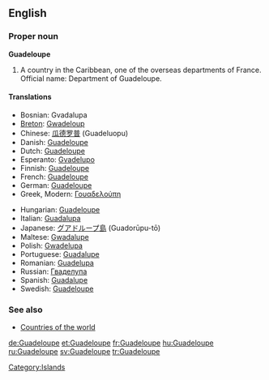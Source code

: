 ==English==

===Proper noun===
'''Guadeloupe'''

# A country in the Caribbean, one of the overseas departments of France. Official name: Department of Guadeloupe.

====Translations====
{{top}}
*Bosnian: Gvadalupa {{f}}
*[[Breton]]: [[Gwadeloup]]
*Chinese: [[瓜德罗普]] (Guadeluopu)
*Danish: [[Guadeloupe#Danish|Guadeloupe]]
*Dutch: [[Guadeloupe#Dutch|Guadeloupe]]
*Esperanto: [[Gvadelupo]]
*Finnish: [[Guadeloupe#Finnish|Guadeloupe]]
*French: [[Guadeloupe#French|Guadeloupe]] {{f}}
*German: [[Guadeloupe#German|Guadeloupe]]
*Greek, Modern: [[Γουαδελούπη]]
{{mid}}
*Hungarian: [[Guadeloupe#Hungarian|Guadeloupe]]
*Italian: [[Guadalupa]]
*Japanese: [[グアドループ島]] (Guadorūpu-tō)
*Maltese: [[Gwadalupe]]
*Polish: [[Gwadelupa]]
*Portuguese: [[Guadalupe]]
*Romanian: [[Guadelupa]] {{f}}
*Russian: [[Гваделупа]]
*Spanish: [[Guadalupe]]
*Swedish: [[Guadeloupe#Spanish|Guadeloupe]]
{{bottom}}

===See also===
*[[Countries of the world]]

[[Category:Islands]]

[[de:Guadeloupe]]
[[et:Guadeloupe]]
[[fr:Guadeloupe]]
[[hu:Guadeloupe]]
[[ru:Guadeloupe]]
[[sv:Guadeloupe]]
[[tr:Guadeloupe]]